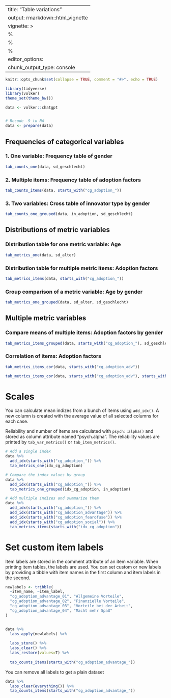 
---
title: "Table variations"
output: rmarkdown::html_vignette
vignette: >
  %\VignetteIndexEntry{Table variations}
  %\VignetteEncoding{UTF-8}
  %\VignetteEngine{knitr::rmarkdown}
editor_options: 
  chunk_output_type: console
---

```r
knitr::opts_chunk$set(collapse = TRUE, comment = "#>", echo = TRUE)

library(tidyverse)
library(volker)
theme_set(theme_bw())

data <- volker::chatgpt


# Recode -9 to NA
data <- prepare(data)

```

## Frequencies of categorical variables

### 1. One variable: Frequency table of gender
```r
tab_counts_one(data, sd_geschlecht)
```

### 2. Multiple items: Frequency table of adoption factors
```r
tab_counts_items(data, starts_with("cg_adoption_"))

```


### 3. Two variables: Cross table of innovator type by gender

```r
tab_counts_one_grouped(data, in_adoption, sd_geschlecht)
```

## Distributions of metric variables

### Distribution table for one metric variable: Age
```r
tab_metrics_one(data, sd_alter)
```

### Distribution table for multiple metric items: Adoption factors
```r
tab_metrics_items(data, starts_with("cg_adoption_"))
```


### Group comparison of a metric variable: Age by gender

```r
tab_metrics_one_grouped(data, sd_alter, sd_geschlecht)
```

## Multiple metric variables

### Compare means of multiple items: Adoption factors by gender
```r
tab_metrics_items_grouped(data, starts_with("cg_adoption_"), sd_geschlecht)
```

### Correlation of items: Adoption factors
```r
tab_metrics_items_cor(data, starts_with("cg_adoption_adv"))

tab_metrics_items_cor(data, starts_with("cg_adoption_adv"), starts_with("cg_nutzen"))
```

# Scales

You can calculate mean indizes from a bunch of items using `add_idx()`. 
A new column is created with the average value of all selected columns
for each case. 

Reliability and number of items are calculated with `psych::alpha()`
and stored as column attribute named "psych.alpha". The reliability values 
are printed by `tab_var_metrics()` or `tab_item_metrics()`.


```r
# Add a single index
data %>%
  add_idx(starts_with("cg_adoption_")) %>%
  tab_metrics_one(idx_cg_adoption)

# Compare the index values by group
data %>%
  add_idx(starts_with("cg_adoption_")) %>%
  tab_metrics_one_grouped(idx_cg_adoption, in_adoption)
```


```r
# Add multiple indizes and summarize them
data %>%
  add_idx(starts_with("cg_adoption_")) %>%
  add_idx(starts_with("cg_adoption_advantage")) %>%
  add_idx(starts_with("cg_adoption_fearofuse")) %>%
  add_idx(starts_with("cg_adoption_social")) %>%
  tab_metrics_items(starts_with("idx_cg_adoption"))
```


# Set custom item labels

Item labels are stored in the comment attribute of an item variable. 
When printing item tables, the labels are used. You can set custom or 
new labels by providing a tibble with item names in the first column
and item labels in the second.

```r
newlabels <- tribble(
  ~item_name, ~item_label,
  "cg_adoption_advantage_01", "Allgemeine Vorteile",
  "cg_adoption_advantage_02", "Finanzielle Vorteile",
  "cg_adoption_advantage_03", "Vorteile bei der Arbeit",
  "cg_adoption_advantage_04", "Macht mehr Spaß"
)


data %>%
  labs_apply(newlabels) %>%
  
  labs_store() %>% 
  labs_clear() %>% 
  labs_restore(values=T) %>% 
  
  tab_counts_items(starts_with("cg_adoption_advantage_"))

```


You can remove all labels to get a plain dataset

```r
data %>%
  labs_clear(everything()) %>%
  tab_counts_items(starts_with("cg_adoption_advantage_"))
```

